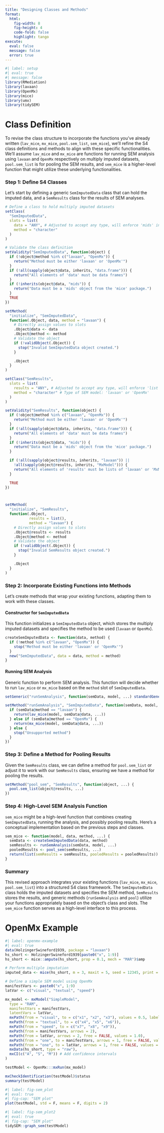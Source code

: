 ```yaml
---
title: "Designing Classes and Methods"
format: 
  html:
    fig-width: 8
    fig-height: 4
    code-fold: false
    highlight: tango
execute: 
  eval: false
  message: false
  error: true
---
```


```r
#| label: setup
#| eval: true
#| message: false
library(RMediation)
library(lavaan)
library(OpenMx)
library(mice)
library(umx)
library(tidySEM)
```

# Class Definition
To revise the class structure to incorporate the functions you've already written (`lav_mice`, `mx_mice`, `pool.sem_list`, `sem_mice`), we'll refine the S4 class definitions and methods to align with these specific functionalities. We'll assume `lav_mice` and `mx_mice` are functions for running SEM analysis using `lavaan` and `OpenMx` respectively on multiply imputed datasets, `pool.sem_list` is for pooling the SEM results, and `sem_mice` is a higher-level function that might utilize these underlying functionalities.

### Step 1: Define S4 Classes

Let's start by defining a generic `SemImputedData` class that can hold the imputed data, and a `SemResults` class for the results of SEM analyses.

```r
# Define a class to hold multiply imputed datasets
setClass(
  "SemImputedData",
  slots = list(
    data = "ANY", # Adjusted to accept any type, will enforce 'mids' in validity check
    method = "character"
  )
)

# Validate the class definition
setValidity("SemImputedData", function(object) {
  if (!object@method %in% c("lavaan", "OpenMx")) {
    return("Method must be either 'lavaan' or 'OpenMx'")
  }
  if (!all(sapply(object@data, inherits, "data.frame"))) {
    return("All elements of 'data' must be data frames")
  }
  if (!inherits(object@data, "mids")) {
    return("Data must be a 'mids' object from the 'mice' package.")
  }
  TRUE
})

setMethod(
  "initialize", "SemImputedData",
  function(.Object, data, method = "lavaan") {
    # Directly assign values to slots
    .Object@data <- data
    .Object@method <- method
    # Validate the object
    if (!validObject(.Object)) {
      stop("Invalid SemImputedData object created.")
    }

    .Object
  }
)
```

```r
setClass("SemResults",
  slots = list(
    results = "ANY", # Adjusted to accept any type, will enforce 'list' in validity check
    method = "character" # Type of SEM model: 'lavaan' or 'OpenMx'
  )
)

setValidity("SemResults", function(object) {
  if (!object@method %in% c("lavaan", "OpenMx")) {
    return("Method must be either 'lavaan' or 'OpenMx'")
  }
  if (!all(sapply(object@data, inherits, "data.frame"))) {
    return("All elements of 'data' must be data frames")
  }
  if (!inherits(object@data, "mids")) {
    return("Data must be a 'mids' object from the 'mice' package.")
  }

  if (!all(sapply(object@results, inherits, "lavaan")) ||
    !all(sapply(object@results, inherits, "MxModel"))) {
    return("All elements of 'results' must be lists of 'lavaan' or 'MxModel' objects")
  }

  TRUE
})



setMethod(
  "initialize", "SemResults",
  function(.Object,
           results = list(),
           method = "lavaan") {
    # Directly assign values to slots
    .Object@results <- results
    .Object@method <- method
    # Validate the object
    if (!validObject(.Object)) {
      stop("Invalid SemResults object created.")
    }

    .Object
  }
)
```

### Step 2: Incorporate Existing Functions into Methods

Let's create methods that wrap your existing functions, adapting them to work with these classes.

#### Constructor for `SemImputedData`

This function initializes a `SemImputedData` object, which stores the multiply imputed datasets and specifies the method to be used (`lavaan` or `OpenMx`).

```r
createSemImputedData <- function(data, method) {
  if (!method %in% c("lavaan", "OpenMx")) {
    stop("Method must be either 'lavaan' or 'OpenMx'")
  }
  new("SemImputedData", data = data, method = method)
}
```

#### Running SEM Analysis

Generic function to perform SEM analysis. This function will decide whether to run `lav_mice` or `mx_mice` based on the `method` slot of `SemImputedData`.

```r
setGeneric("runSemAnalysis", function(semData, model, ...) standardGeneric("runSemAnalysis"))

setMethod("runSemAnalysis", "SemImputedData", function(semData, model, ...) {
  if (semData@method == "lavaan") {
    return(lav_mice(model, semData@data, ...))
  } else if (semData@method == "OpenMx") {
    return(mx_mice(model, semData@data, ...))
  } else {
    stop("Unsupported method")
  }
})
```

### Step 3: Define a Method for Pooling Results

Given the `SemResults` class, we can define a method for `pool.sem_list` or adjust it to work with our `SemResults` class, ensuring we have a method for pooling the results.

```r
setMethod("pool_sem", "SemResults", function(object, ...) {
  pool.sem_list(object@results, ...)
})
```

### Step 4: High-Level SEM Analysis Function

`sem_mice` might be a high-level function that combines creating `SemImputedData`, running the analysis, and possibly pooling results. Here's a conceptual implementation based on the previous steps and classes.

```r
sem_mice <- function(model, data, method, ...) {
  semData <- createSemImputedData(data, method)
  semResults <- runSemAnalysis(semData, model, ...)
  pooledResults <- pool_sem(semResults, ...)
  return(list(semResults = semResults, pooledResults = pooledResults))
}
```

### Summary

This revised approach integrates your existing functions (`lav_mice`, `mx_mice`, `pool.sem_list`) into a structured S4 class framework. The `SemImputedData` class holds the imputed datasets and specifies the SEM method, `SemResults` stores the results, and generic methods (`runSemAnalysis` and `pool`) utilize your functions appropriately based on the object's class and slots. The `sem_mice` function serves as a high-level interface to this process.

# OpenMx Example

```r
#| label: openmx-example
#| eval: true
data(HolzingerSwineford1939, package = "lavaan")
hs_short <- HolzingerSwineford1939[paste0("x", 1:9)]
hs_short <- mice::ampute(hs_short, prop = 0.1, mech = "MAR")$amp

# Perform multiple imputation
imputed_data <- mice(hs_short, m = 3, maxit = 5, seed = 12345, print = FALSE)

# Define a simple SEM model using OpenMx
manifestVars <- paste0("x", 1:9)
latVar <- c("visual", "textual", "speed")

mx_model <- mxModel("SimpleModel",
  type = "RAM",
  manifestVars = manifestVars,
  latentVars = latVar,
  mxPath(from = "visual", to = c("x1", "x2", "x3"), values = 0.5, labels = "loadings"),
  mxPath(from = "textual", to = c("x4", "x5", "x6")),
  mxPath(from = "speed", to = c("x7", "x8", "x9")),
  mxPath(from = manifestVars, arrows = 2),
  mxPath(from = latVar, arrows = 2, free = FALSE, values = 1.0),
  mxPath(from = "one", to = manifestVars, arrows = 1, free = FALSE, values = 0),
  mxPath(from = "one", to = latVar, arrows = 1, free = FALSE, values = 0),
  mxData(hs_short, type = "raw"),
  mxCI(c("A", "S", "M")) # Add confidence intervals
)

testModel <- OpenMx:::mxRun(mx_model)

mxCheckIdentification(testModel)$status
summary(testModel)
```

```r
#| label: fig-sem_plot
#| eval: true
#| fig-cap: "SEM plot"
plot(testModel, std = F, means = F, digits = 2)
```


```r
#| label: fig-sem_plot2
#| eval: true
#| fig-cap: "SEM plot"
tidySEM::graph_sem(testModel)
```

